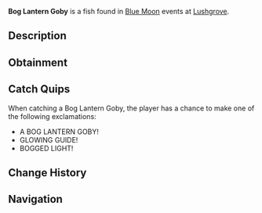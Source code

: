 {{FishInfobox
|image          = Bog Lantern Goby.png
|rarity         = Legendary
|sea            = Second Sea
|location       = [[Blue Moon - Second Sea]]
|sublocation    = 
|sources        = Fishing Rod
|radar_location = 
|prog_speed     = +30
|xp             = 5425
|weather        = Foggy
|time           = 
|season         = Winter
|bait           = Crystal Bananas
|base_weight    = 4
|base_value     = 1750
|weight_range   = 2.5
|base_chance    = 70
|base_resil     = 45
}}
'''Bog Lantern Goby''' is a {{Rarity|Legendary}} fish found in [[Blue Moon]] events at [[Lushgrove]].

== Description ==
{{Description|A tiny fish with a large black eyes, looming within the bog's depths.|Bestiary Entry}}

== Obtainment ==
{{Description|It gleams where the fog hides the secrets.|Bestiary Hint}}
{{Fish Availability|
Blue Moon/Second Sea
|top_rods      = 
Steady Rod\324429.83\409322.99;
Frostfire Rod\319954.93\403677.16;
North-Star Rod\217321.54\402385.25;
Event Horizon Rod\215791.1\399551.55;
Astral Rod\215791.1\399551.55;
Training Rod\163977.94\346147.32;
Egg Rod\135900.42\471722.26;
Free Spirit Rod\167349.36\464421.02;
Verdant Shear Rod\131703.19\457153.32;
Firefly Rod\128222.49\455250.93;
Great Dreamer Rod\128915.33\445123.17;
Flimsy Rod\174351.84\394814.1;
Magnet Rod\128143.64\398998.7;
Trident Rod\145255.38\333413.35;
Blazebringer Rod\126793.14\433306.33;
No-Life Rod\108789.03\300732.18;
Seraphic Rod\97755.07\296855.51;
Ethereal Prism Rod\96831.09\294878.77;
Challenger's Rod\94064.88\284764.83;
Rod Of The Forgotten Fang\93418.11\284009.74;
Depthseeker Rod\92767.02\277142.9;
Rod Of The Exalted One\92031.63\282633.59;
Avalanche Rod\91144.78\274902.09;
Rod Of The Depths\91136.29\282426.79;
Volcanic Rod\90969.76\282001.34;
Zeus Rod\90633.48\281359.06
|recommended   = Free Spirit Rod
}}

== Catch Quips ==
When catching a Bog Lantern Goby, the player has a chance to make one of the following exclamations:
* A BOG LANTERN GOBY!
* GLOWING GUIDE!
* BOGGED LIGHT!

== Change History ==
{{Change History|{{subst:Current Version}}}}

== Navigation ==
{{Fish Navbox|Blue Moon - Second Sea}}